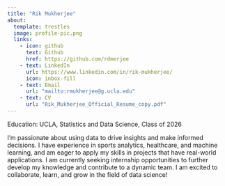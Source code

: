 ```yaml
---
title: "Rik Mukherjee"
about:
  template: trestles
  image: profile-pic.png
  links:
    - icon: github
      text: Github
      href: https://github.com/rdmerjee
    - text: LinkedIn
      url: https://www.linkedin.com/in/rik-mukherjee/
      icon: inbox-fill
    - text: Email
      url: "mailto:rmukherjee@g.ucla.edu"
    - text: CV
      url: "Rik_Mukherjee_Official_Resume_copy.pdf"
---
```


Education: UCLA, Statistics and Data Science, Class of 2026

I'm passionate about using data to drive insights and make informed decisions. I have experience in sports analytics, healthcare, and machine learning, and am eager to apply my skills in projects that have real-world applications. I am currently seeking internship opportunities to further develop my knowledge and contribute to a dynamic team. I am excited to collaborate, learn, and grow in the field of data science!